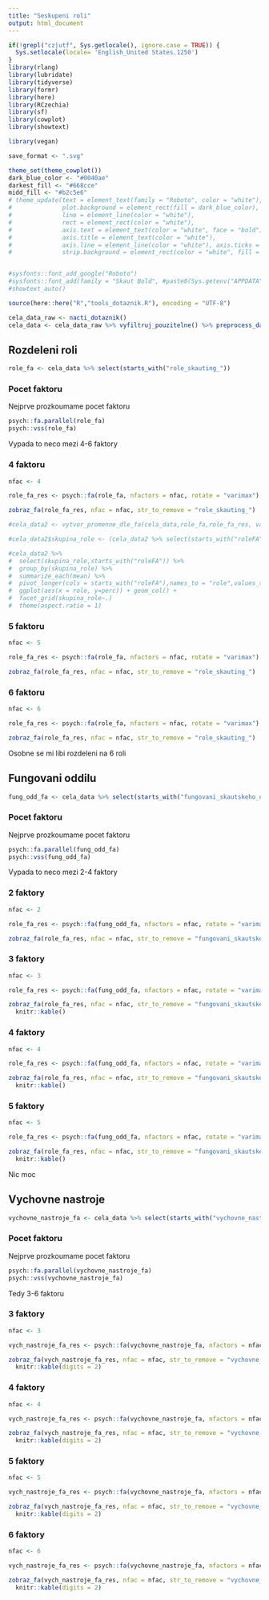 ```yaml
---
title: "Seskupeni roli"
output: html_document
---
```


```r
if(!grepl("cz|utf", Sys.getlocale(), ignore.case = TRUE)) {
  Sys.setlocale(locale= 'English_United States.1250')
}
library(rlang)
library(lubridate)
library(tidyverse)
library(formr)
library(here)
library(RCzechia)
library(sf)
library(cowplot)
library(showtext)

library(vegan)

save_format <- ".svg"

theme_set(theme_cowplot())
dark_blue_color <- "#0040ae"
darkest_fill <- "#668cce"
midd_fill <- "#b2c5e6"
# theme_update(text = element_text(family = "Roboto", color = "white"), 
#              plot.background = element_rect(fill = dark_blue_color), 
#              line = element_line(color = "white"), 
#              rect = element_rect(color = "white"), 
#              axis.text = element_text(color = "white", face = "bold"), 
#              axis.title = element_text(color = "white"),
#              axis.line = element_line(color = "white"), axis.ticks = element_line(color = "white"),
#              strip.background = element_rect(color = "white", fill = darkest_fill))


#sysfonts::font_add_google("Roboto")
#sysfonts::font_add(family = "Skaut Bold", #paste0(Sys.getenv("APPDATA"),"/../Local/Microsoft/Windows/Fonts/skaut-bold-webfont.otf"))
#showtext_auto()

source(here::here("R","tools_dotaznik.R"), encoding = "UTF-8")

```

```r
cela_data_raw <- nacti_dotaznik()
cela_data <- cela_data_raw %>% vyfiltruj_pouzitelne() %>% preprocess_dat(verbose = FALSE) %>% rozsir_vsechna_mc()

```

## Rozdeleni roli

```r

role_fa <- cela_data %>% select(starts_with("role_skauting_")) 


```


### Pocet faktoru
Nejprve prozkoumame pocet faktoru

```r
psych::fa.parallel(role_fa)
psych::vss(role_fa)

```

Vypada to neco mezi 4-6 faktory

### 4 faktoru

```r

nfac <- 4 

role_fa_res <- psych::fa(role_fa, nfactors = nfac, rotate = "varimax")

zobraz_fa(role_fa_res, nfac = nfac, str_to_remove = "role_skauting_")

#cela_data2 <- vytvor_promenne_dle_fa(cela_data,role_fa,role_fa_res, var_name = "roleFA")

#cela_data2$skupina_role <- (cela_data2 %>% select(starts_with("roleFA")) %>% kmeans(centers = 4))$cluster

#cela_data2 %>% 
#  select(skupina_role,starts_with("roleFA")) %>% 
#  group_by(skupina_role) %>% 
#  summarize_each(mean) %>% 
#  pivot_longer(cols = starts_with("roleFA"),names_to = "role",values_to = "perc") %>% 
#  ggplot(aes(x = role, y=perc)) + geom_col() +
#  facet_grid(skupina_role~.)
#  theme(aspect.ratio = 1)

```

### 5 faktoru

```r

nfac <- 5 

role_fa_res <- psych::fa(role_fa, nfactors = nfac, rotate = "varimax")

zobraz_fa(role_fa_res, nfac = nfac, str_to_remove = "role_skauting_")

```



### 6 faktoru

```r

nfac <- 6 

role_fa_res <- psych::fa(role_fa, nfactors = nfac, rotate = "varimax")

zobraz_fa(role_fa_res, nfac = nfac, str_to_remove = "role_skauting_")

```


Osobne se mi libi rozdeleni na 6 roli

## Fungovani oddilu

```r
fung_odd_fa <- cela_data %>% select(starts_with("fungovani_skautskeho_oddilu_")) 
```

### Pocet faktoru
Nejprve prozkoumame pocet faktoru

```r
psych::fa.parallel(fung_odd_fa)
psych::vss(fung_odd_fa)

```

Vypada to neco mezi 2-4 faktory

### 2 faktory
```r

nfac <- 2

role_fa_res <- psych::fa(fung_odd_fa, nfactors = nfac, rotate = "varimax")

zobraz_fa(role_fa_res, nfac = nfac, str_to_remove = "fungovani_skautskeho_oddilu_")

```

### 3 faktory
```r

nfac <- 3

role_fa_res <- psych::fa(fung_odd_fa, nfactors = nfac, rotate = "varimax")

zobraz_fa(role_fa_res, nfac = nfac, str_to_remove = "fungovani_skautskeho_oddilu_") %>% 
  knitr::kable()

```

### 4 faktory
```r

nfac <- 4

role_fa_res <- psych::fa(fung_odd_fa, nfactors = nfac, rotate = "varimax")

zobraz_fa(role_fa_res, nfac = nfac, str_to_remove = "fungovani_skautskeho_oddilu_") %>% 
  knitr::kable()

```

### 5 faktory
```r

nfac <- 5

role_fa_res <- psych::fa(fung_odd_fa, nfactors = nfac, rotate = "varimax")

zobraz_fa(role_fa_res, nfac = nfac, str_to_remove = "fungovani_skautskeho_oddilu_") %>% 
  knitr::kable()

```

Nic moc

## Vychovne nastroje

```r
vychovne_nastroje_fa <- cela_data %>% select(starts_with("vychovne_nastroje_")) 

```

### Pocet faktoru
Nejprve prozkoumame pocet faktoru

```r
psych::fa.parallel(vychovne_nastroje_fa)
psych::vss(vychovne_nastroje_fa)

```
Tedy 3-6 faktoru

### 3 faktory
```r

nfac <- 3

vych_nastroje_fa_res <- psych::fa(vychovne_nastroje_fa, nfactors = nfac, rotate = "varimax")

zobraz_fa(vych_nastroje_fa_res, nfac = nfac, str_to_remove = "vychovne_nastroje_") %>% 
  knitr::kable(digits = 2)

```

### 4 faktory
```r

nfac <- 4

vych_nastroje_fa_res <- psych::fa(vychovne_nastroje_fa, nfactors = nfac, rotate = "varimax")

zobraz_fa(vych_nastroje_fa_res, nfac = nfac, str_to_remove = "vychovne_nastroje_") %>% 
  knitr::kable(digits = 2)

```

### 5 faktory
```r

nfac <- 5

vych_nastroje_fa_res <- psych::fa(vychovne_nastroje_fa, nfactors = nfac, rotate = "varimax")

zobraz_fa(vych_nastroje_fa_res, nfac = nfac, str_to_remove = "vychovne_nastroje_") %>% 
  knitr::kable(digits = 2)

```

### 6 faktory
```r

nfac <- 6

vych_nastroje_fa_res <- psych::fa(vychovne_nastroje_fa, nfactors = nfac, rotate = "varimax")

zobraz_fa(vych_nastroje_fa_res, nfac = nfac, str_to_remove = "vychovne_nastroje_") %>% 
  knitr::kable(digits = 2)

```